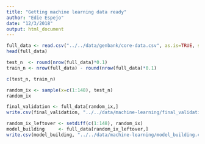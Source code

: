 ```yaml
---
title: "Getting machine learning data ready"
author: "Edie Espejo"
date: "12/3/2018"
output: html_document
---
```


```r
full_data <- read.csv("../../data/genbank/core-data.csv", as.is=TRUE, stringsAsFactors=FALSE)[,-1]
head(full_data)
```

```r
test_n  <- round(nrow(full_data)*0.1)
train_n <- nrow(full_data) - round(nrow(full_data)*0.1)

c(test_n, train_n)
```


```r
random_ix <- sample(x=c(1:148), test_n)
random_ix
```

```r
final_validation <- full_data[random_ix,]
write.csv(final_validation, "../../data/machine-learning/final_validation.csv")
```

```r
random_ix_leftover <- setdiff(c(1:148), random_ix)
model_building     <- full_data[random_ix_leftover,]
write.csv(model_building, "../../data/machine-learning/model_building.csv")
```